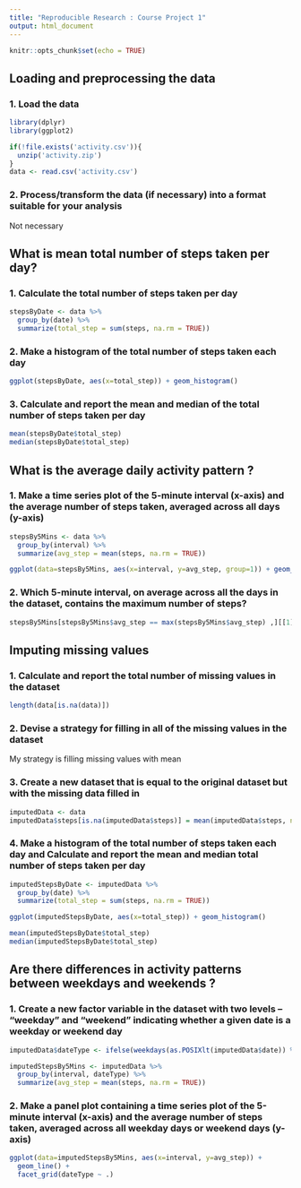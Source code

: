 ```yaml
---
title: "Reproducible Research : Course Project 1"
output: html_document
---
```


```r
knitr::opts_chunk$set(echo = TRUE)
```

## Loading and preprocessing the data

### 1. Load the data
```r
library(dplyr)
library(ggplot2)

if(!file.exists('activity.csv')){
  unzip('activity.zip')
}
data <- read.csv('activity.csv')
```

### 2. Process/transform the data (if necessary) into a format suitable for your analysis
Not necessary

## What is mean total number of steps taken per day?

### 1. Calculate the total number of steps taken per day
```r
stepsByDate <- data %>%
  group_by(date) %>%
  summarize(total_step = sum(steps, na.rm = TRUE))
```

### 2. Make a histogram of the total number of steps taken each day
```r
ggplot(stepsByDate, aes(x=total_step)) + geom_histogram()
```

### 3. Calculate and report the mean and median of the total number of steps taken per day
```r
mean(stepsByDate$total_step)
median(stepsByDate$total_step)
```
## What is the average daily activity pattern ?

### 1. Make a time series plot of the 5-minute interval (x-axis) and the average number of steps taken, averaged across all days (y-axis)
```r
stepsBy5Mins <- data %>%
  group_by(interval) %>%
  summarize(avg_step = mean(steps, na.rm = TRUE))

ggplot(data=stepsBy5Mins, aes(x=interval, y=avg_step, group=1)) + geom_line()
```

### 2. Which 5-minute interval, on average across all the days in the dataset, contains the maximum number of steps?
```r
stepsBy5Mins[stepsBy5Mins$avg_step == max(stepsBy5Mins$avg_step) ,][[1]]
```

## Imputing missing values

### 1. Calculate and report the total number of missing values in the dataset
```r
length(data[is.na(data)])
```
### 2. Devise a strategy for filling in all of the missing values in the dataset
My strategy is filling missing values with mean

### 3. Create a new dataset that is equal to the original dataset but with the missing data filled in
```r
imputedData <- data
imputedData$steps[is.na(imputedData$steps)] = mean(imputedData$steps, na.rm=TRUE)
```
### 4. Make a histogram of the total number of steps taken each day and Calculate and report the mean and median total number of steps taken per day
```r
imputedStepsByDate <- imputedData %>%
  group_by(date) %>%
  summarize(total_step = sum(steps, na.rm = TRUE))

ggplot(imputedStepsByDate, aes(x=total_step)) + geom_histogram()

mean(imputedStepsByDate$total_step)
median(imputedStepsByDate$total_step)
```

## Are there differences in activity patterns between weekdays and weekends ?

### 1. Create a new factor variable in the dataset with two levels – “weekday” and “weekend” indicating whether a given date is a weekday or weekend day
```r
imputedData$dateType <- ifelse(weekdays(as.POSIXlt(imputedData$date)) %in% c('Sunday','Saturday'), 'weekend', 'weekday')

imputedStepsBy5Mins <- imputedData %>%
  group_by(interval, dateType) %>%
  summarize(avg_step = mean(steps, na.rm = TRUE))
```
### 2. Make a panel plot containing a time series plot of the 5-minute interval (x-axis) and the average number of steps taken, averaged across all weekday days or weekend days (y-axis)
```r
ggplot(data=imputedStepsBy5Mins, aes(x=interval, y=avg_step)) + 
  geom_line() +
  facet_grid(dateType ~ .)
```




